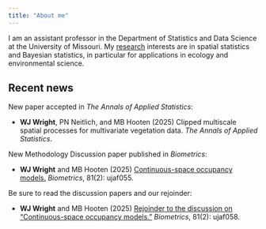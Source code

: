 ```yaml
---
title: "About me"
---
```


I am an assistant professor in the Department of Statistics and Data Science at the University of Missouri.
My [research](research.html) interests are in spatial statistics and Bayesian statistics,
in particular for applications in ecology and environmental science.

## Recent news

New paper accepted in *The Annals of Applied Statistics*:

  - **WJ Wright**, PN Neitlich, and MB Hooten (2025) Clipped multiscale spatial processes for multivariate vegetation data. *The Annals of Applied Statistics*.

New Methodology Discussion paper published in *Biometrics*:

- **WJ Wright** and MB Hooten (2025) [Continuous-space occupancy models.](https://doi.org/10.1093/biomtc/ujaf055) *Biometrics*, 81(2): ujaf055.

Be sure to read the discussion papers and our rejoinder:

- **WJ Wright** and MB Hooten (2025) [Rejoinder to the discussion on "Continuous-space occupancy models."](https://doi.org/10.1093/biomtc/ujaf058) *Biometrics*, 81(2): ujaf058.
